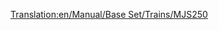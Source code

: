 [[Translation:en/Manual/Base Set/Trains/MJS250]]
{{hu/Manual/Base Set/Trains/Navbox Mozdonyok}}
{{hu/Manual/Base Set/Trains/Vonatok|Name=MJS250
|Image=[[File:en/Manual/Base Set/Trains/Mjs250.png]]
|Cost=£9,375 ($18.750)
|Speed=80 km/h (50 mph)
|Weight=65 t
|Power=600 LE (448 kW)
|Annual=£990 ($1.980)
|Designed=1955
|Lifespan=22
|Capacity=N/A
|Leírás=Az MJS250 az elsőként megvásárolható dízelmozdony a szubarktikus és a szubtrópusi éghajlaton. Olcsó, de sebességnek is, erőnek is híján áll. Bár két MJS250 egy szerelvényben olcsóbb és több teljesítményt ad, mint egy [[hu/Manual/Base Set/Trains/Wills 2-8-0|Wills 2-8-0]], érdemes lecserélni, amint lehetséges. 
|Valósság=Hasonlít a Davenport Locomotive Works 44 tonnás dízelmozdonyára.}}